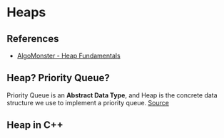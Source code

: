 # Heaps

## References

- [AlgoMonster - Heap Fundamentals](https://algo.monster/problems/heap_intro)

## Heap? Priority Queue?

Priority Queue is an **Abstract Data Type**, and Heap is the concrete data structure we use to implement a priority queue. [Source](https://algo.monster/problems/heap_intro)





## Heap in C++

